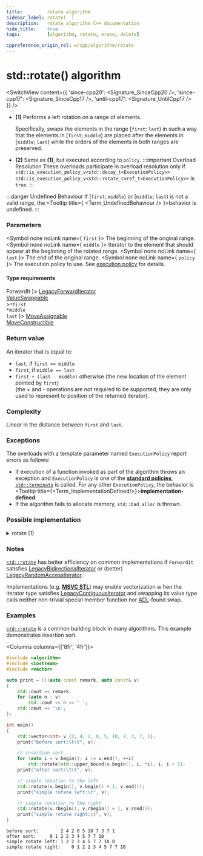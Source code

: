 ```yaml
---
title:         rotate algorithm
sidebar_label: rotate(  )
description:   rotate algorithm C++ documentation
hide_title:    true
tags:          [algorithm, rotate, erase, delete]

cppreference_origin_rel: w/cpp/algorithm/rotate
---
```



<!-- Terms -->


<!----------------- Codes ---------------------->


# std::rotate() algorithm

<SwitchView content={{
  'since-cpp20': <Signature_SinceCpp20 />,
  'since-cpp17': <Signature_SinceCpp17 />,
  'until-cpp17': <Signature_UntilCpp17 />
}} />


- **(1)** Performs a left rotation on a range of elements.

  Specifically, swaps the elements in the range [`first`; `last`) in such a way that the elements in [`first`; `middle`) are placed after the elements in [`middle`; `last`) while the orders of the elements in both ranges are preserved.

- **(2)** Same as **(1)**, but executed according to `policy`.
	:::important Overload Resolution
	These overloads participate in overload resolution only if
	<Until v='cpp20'> <code>std::is_execution_policy_v&lt;std::decay_t&lt;ExecutionPolicy&gt;&gt;</code> </Until> <Since v='cpp20'> <code>std::is_execution_policy_v&lt;std::rotate_cvref_t&lt;ExecutionPolicy&gt;&gt;</code> </Since> is <code>true</code>.
	:::

:::danger Undefined Behaviour
If [`first`; `middle`) or [`middle`; `last`) is not a valid range, the <Tooltip title={ <Term_UndefinedBehaviour /> }>behavior is undefined.</Tooltip>
:::

### Parameters

<SymbolTable>

  <Symbol none noLink name={ <code>first</code> }>
    The beginning of the original range.
  </Symbol>
  <Symbol none noLink name={ <code>middle</code> }>
    Iterator to the element that should appear at the beginning of the rotated range.
  </Symbol>
  <Symbol none noLink name={ <code>last</code> }>
    The end of the original range.
  </Symbol>
  <Symbol none noLink name={ <code>policy</code> }>
    The execution policy to use. See <a href="#">execution policy</a> for details.
  </Symbol>

</SymbolTable>

#### Type requirements

<SymbolTable>
  <Symbol none noLink name={ <code>ForwardIt</code> }>
    <a href="/docs/named_req/LegacyForwardIterator">LegacyForwardIterator</a> <br/>
    <a href="/docs/named_req/ValueSwappable">ValueSwappable</a> <br/>
  </Symbol>
  <Symbol none noLink name={ <> ><code>*first</code> <br/> <code>*middle</code> <br/> <code>last</code> </> }>
    <a href="/docs/named_req/MoveAssignable">MoveAssignable</a> <br/>
    <a href="/docs/named_req/MoveConstructible">MoveConstructible</a>
  </Symbol>
</SymbolTable>

### Return value

An iterator that is equal to:

- `last`, if `first == middle`
- `first`, if `middle == last`
- `first + (last - middle)` otherwise (the new location of the element pointed by `first`)  
  (the + and - operations are not required to be supported, they are only used to represent to position of the returned iterator).

### Complexity

Linear in the distance between `first` and `last`.

### Exceptions

The overloads with a template parameter named `ExecutionPolicy` report errors as follows:
- If execution of a function invoked as part of the algorithm throws an exception and `ExecutionPolicy` is one of the [**standard policies**](#), [`std::terminate`](#) is called.
	For any other `ExecutionPolicy`, the behavior is <Tooltip title={<Term_ImplementationDefined/>}>**implementation-defined**</Tooltip>.
- If the algorithm fails to allocate memory, `std::bad_alloc` is thrown.

### Possible implementation

<details>
<summary>rotate (1)</summary>

```cpp
template<class ForwardIt>
constexpr // since C++20
ForwardIt rotate(ForwardIt first, ForwardIt middle, ForwardIt last)
{
    if (first == middle)
        return last;

    if (middle == last)
        return first;

    ForwardIt write = first;
    ForwardIt next_read = first; // read position for when "read" hits "last"

    for (ForwardIt read = middle; read != last; ++write, ++read)
    {
        if (write == next_read)
            next_read = read; // track where "first" went
        std::iter_swap(write, read);
    }

    // rotate the remaining sequence into place
    rotate(write, next_read, last);
    return write;
}
```

</details>

### Notes

[`std::rotate`](#) has better efficiency on common implementations if
`ForwardIt` satisfies [LegacyBidirectionalIterator](/docs/named_req/LegacyBidirectionalIterator) or (better) [LegacyRandomAccessIterator](/docs/named_req/LegacyRandomAccessIterator).

Implementations (e.g. [**MSVC STL**](https://github.com/microsoft/STL/blob/main/stl/src/vector_algorithms.cpp)) may enable vectorization w
hen the iterator type satisfies [LegacyContiguousIterator](/docs/named_req/LegacyContiguousIterator) and swapping its value type calls neither non-trivial special member function nor [ADL](#)-found swap.

### Examples

[`std::rotate`](#) is a common building block in many algorithms. This example demonstrates insertion sort.

<Columns columns={['8fr', '4fr']}>
<div>

```cpp title='Main.cpp' showLineNumbers
#include <algorithm>
#include <iostream>
#include <vector>

auto print = [](auto const remark, auto const& v)
{
    std::cout << remark;
    for (auto n : v)
        std::cout << n << ' ';
    std::cout << '\n';
};

int main()
{
    std::vector<int> v {2, 4, 2, 0, 5, 10, 7, 3, 7, 1};
    print("before sort:\t\t", v);

    // insertion sort
    for (auto i = v.begin(); i != v.end(); ++i)
        std::rotate(std::upper_bound(v.begin(), i, *i), i, i + 1);
    print("after sort:\t\t", v);

    // simple rotation to the left
    std::rotate(v.begin(), v.begin() + 1, v.end());
    print("simple rotate left:\t", v);

    // simple rotation to the right
    std::rotate(v.rbegin(), v.rbegin() + 1, v.rend());
    print("simple rotate right:\t", v);
}
```

</div>
<div>

```plaintext title="Output"
before sort:		2 4 2 0 5 10 7 3 7 1
after sort:		0 1 2 2 3 4 5 7 7 10
simple rotate left:	1 2 2 3 4 5 7 7 10 0
simple rotate right:	0 1 2 2 3 4 5 7 7 10
```

</div>
</Columns>
